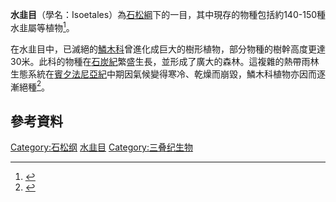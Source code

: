 {{automatic taxobox
| fossil_range = {{fossilrange|石炭纪|现代}}
| name = 水韭目
| image = Illustration Isoetes lacustris0.jpg
| image_width = 240px
| taxon=Isoetales
| authority = [[Rolle|Rolle]]<ref name="Rolle 1885">{{cite book | last=Rolle | first=Friedrich | year=1885 | chapter=Kryptogamen | pages=211–277 | editors=Förster, W. ''et al'' | title=Encyklopaedie der Naturwissenschaften | volume=12 }}</ref>
| subdivision_ranks = 科
| subdivision = 
*[[水韭科|水韭科]] Isoetaceae
*†[[鱗木科|鱗木科]] Lepidodendraceae
*†[[肋木科|肋木科]] Pleuromeiaceae
| synonyms=
* Glossopsida
* Selaginellopsida
}}

'''水韭目'''（學名：Isoetales）為[[石松綱|石松綱]]下的一目，其中現存的物種包括約140-150種水韭屬等植物<ref>{{cite book | last=Jones | first=David L. | year=1987 | title=Encyclopaedia of Ferns | url=https://archive.org/details/encyclopaediaoff00jone | location=Portland, Oregon | publisher=Timber Press | isbn=0-88192-054-1 | pages=[https://archive.org/details/encyclopaediaoff00jone/page/52 52]–55 }}</ref>。

在水韭目中，已滅絕的[[鱗木科|鱗木科]]曾進化成巨大的樹形植物，部分物種的樹幹高度更達30米。此科的物種在[[石炭紀|石炭紀]]繁盛生長，並形成了廣大的森林。這複雜的熱帶雨林生態系統在[[賓夕法尼亞紀|賓夕法尼亞紀]]中期因氣候變得寒冷、乾燥而崩毀，鱗木科植物亦因而逐漸絕種<ref name="SahneyBentonFerry2010RainforestCollapse">{{cite journal | doi=10.1130/G31182.1 | url=http://geology.geoscienceworld.org/cgi/content/abstract/38/12/1079 | author=Sahney, S., Benton, M.J. & Falcon-Lang, H.J. | year=2010 | title=Rainforest collapse triggered Pennsylvanian tetrapod diversification in Euramerica | journal=Geology | volume=38 | pages=1079–1082 | format=PDF | issue=12 | access-date=2013-09-23 | archive-date=2011-10-11 | archive-url=https://web.archive.org/web/20111011144357/http://geology.geoscienceworld.org/cgi/content/abstract/38/12/1079 | dead-url=no }}</ref>。

== 參考資料 ==
{{reflist}}

{{植物分类}}
{{Taxonbar|from=Q7170041}}

[[Category:石松纲|Category:石松纲]]
[[Category:水韭目|]]
[[Category:三叠纪生物|Category:三叠纪生物]]